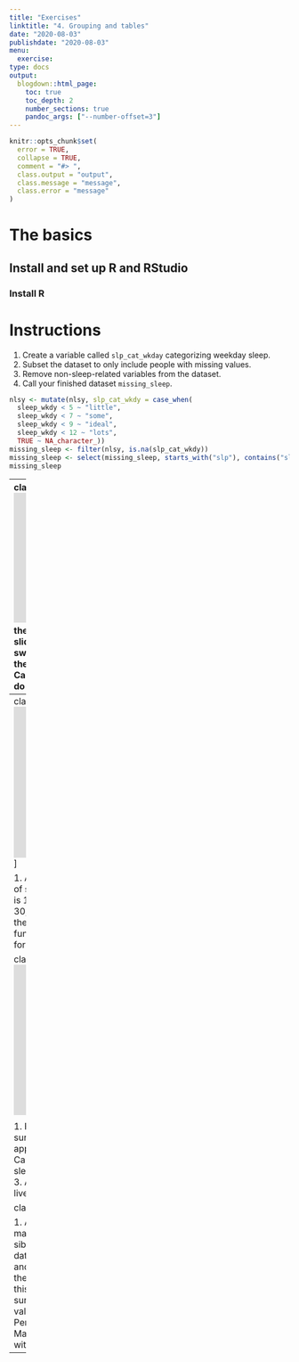 ```yaml
---
title: "Exercises"
linktitle: "4. Grouping and tables"
date: "2020-08-03"
publishdate: "2020-08-03"
menu:
  exercise:
type: docs
output:
  blogdown::html_page:
    toc: true
    toc_depth: 2
    number_sections: true
    pandoc_args: ["--number-offset=3"]
---
```

```r
knitr::opts_chunk$set(
  error = TRUE,
  collapse = TRUE,
  comment = "#> ",
  class.output = "output",
  class.message = "message",
  class.error = "message"
)
```
# The basics

## Install and set up R and RStudio

### Install R {-}

# Instructions

1. Create a variable called `slp_cat_wkday` categorizing weekday sleep.
2. Subset the dataset to only include people with missing values.
2. Remove non-sleep-related variables from the dataset.
4. Call your finished dataset `missing_sleep`.

```r
nlsy <- mutate(nlsy, slp_cat_wkdy = case_when(
  sleep_wkdy < 5 ~ "little",
  sleep_wkdy < 7 ~ "some",
  sleep_wkdy < 9 ~ "ideal",
  sleep_wkdy < 12 ~ "lots",
  TRUE ~ NA_character_))
missing_sleep <- filter(nlsy, is.na(slp_cat_wkdy))
missing_sleep <- select(missing_sleep, starts_with("slp"), contains("sleep"))
missing_sleep
```

---
class:inverse
# Exercises 1
.center[
<iframe src="https://giphy.com/embed/aSZSj0mT8f6tW" width="240" height="233" frameBorder="0" class="giphy-embed" allowFullScreen></iframe><p><a href="https://giphy.com/gifs/dog-chores-aSZSj0mT8f6tW"></a></p>
]
1. Follow the instructions on the previous slide using pipes. (The code on the previous slide is provided in today's script.)
2. Experiment with switching up the "order of operations". Can you complete the instructions in a different order and get the same result? Can you think of a situation when you might not be able to do so?


---
class:inverse
# Exercises 2
.center[
<iframe src="https://giphy.com/embed/dsKnRuALlWsZG" width="480" height="271" frameBorder="0" class="giphy-embed" allowFullScreen></iframe><p><a href="https://giphy.com/gifs/the-office-steve-carell-michael-scott-dsKnRuALlWsZG"></a></p>
]


1. Among the only children, find the correlation between hours of sleep on weekdays and weekends.
2. Create a variable that is 1 if an observation has an income between 20,000 and 30,000, and 0 otherwise. Calculate the proportion of people in the dataset who fit that criterion.
3. Recreate the `summary()` function using `summarize()` (i.e., produce all the same statistics for a variable of your choice.)


class:inverse
# Exercises 3
.center[
<iframe src="https://giphy.com/embed/IXB6mQUgOqWQM" width="360" height="270" frameBorder="0" class="giphy-embed" allowFullScreen></iframe><p><a href="https://giphy.com/gifs/make-count-withcount-IXB6mQUgOqWQM"></a></p>
]

1. Find the median income per region. Before doing so, make sure that you've made region into a factor variable with appropriate names so we can easily read your results.
2. Calculate and compare the median income for people who sleep at least 8 hours on weekdays and those who sleep less.
3. Among the women (`sex = 2`), calculate the proportion who live in each region.

class: inverse
# Exercises/challenge

1. Apply the following inclusion criteria to the NLSY dataset to make a analysis dataset: from region 1 or 4, with at least 2 siblings, and doesn't wear glasses.
2. Make a variable in that dataset that categorizes people in quartiles (split at 25th, 50th, and 75% percentiles of the new dataset) by income. Make sure the categories have descriptive names.
3. Make a table 1 for this new dataset, stratified by the new income variable. Make sure they show up in the correct order in your table. Include p-values testing across strata but only print 2 digits for them. Perform an exact test for the region comparison.
4. (Challenge) Make a nice-looking table 1 for some data you are working with or have access to!

---